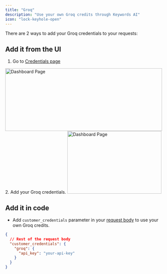 ```yaml
---
title: "Groq"
description: "Use your own Groq credits through Keywords AI"
icon: "lock-keyhole-open"
---
```


There are 2 ways to add your Groq credentials to your requests:
## Add it from the UI 
1. Go to [Credentials page](https://platform.keywordsai.co/platform/api/credentials)
<img height="200" width="500"  src="/images/bring-own-key.png" alt="Dashboard Page"/>
2. Add your Groq credentials.
<img height="200" width="300"  src="/images/providers/groq.png" alt="Dashboard Page"/>

## Add it in code
- Add `customer_credentials` parameter in your [request body](/api-endpoints/proxy-endpoints/chat-completions) to use your own Groq credits.

```json
{
  // Rest of the request body
  "customer_credentials": {
    "groq": {
      "api_key": "your-api-key"
    }
  }
}
```